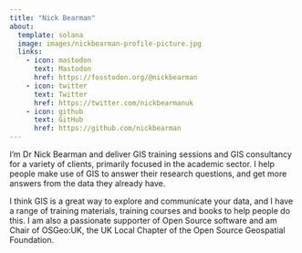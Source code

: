 ```yaml
---
title: "Nick Bearman"
about:
  template: solana
  image: images/nickbearman-profile-picture.jpg
  links:
    - icon: mastodon
      text: Mastodon
      href: https://fosstodon.org/@nickbearman
    - icon: twitter
      text: Twitter
      href: https://twitter.com/nickbearmanuk
    - icon: github
      text: GitHub
      href: https://github.com/nickbearman
---
```


I'm Dr Nick Bearman and deliver GIS training sessions and GIS consultancy for a variety of clients, primarily focused in the academic sector. I help people make use of GIS to answer their research questions, and get more answers from the data they already have.

I think GIS is a great way to explore and communicate your data, and I have a range of training materials, training courses and books to help people do this. I am also a passionate supporter of Open Source software and am Chair of OSGeo:UK, the UK Local Chapter of the Open Source Geospatial Foundation.
